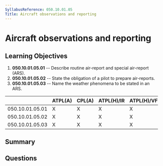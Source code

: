 ```yaml
---
SyllabusReference: 050.10.01.05
Title: Aircraft observations and reporting
---
```


# Aircraft observations and reporting

## Learning Objectives

1. **050.10.01.05.01** -- Describe routine air-report and special air-report
   (ARS).
2. **050.10.01.05.02** -- State the obligation of a pilot to prepare air-reports.
3. **050.10.01.05.03** -- Name the weather phenomena to be stated in an ARS.

|                 | ATPL(A) | CPL(A) | ATPL(H)/IR | ATPL(H)/VFR | CPL(H) | IR  | CBIR(A) |
| --------------- | ------- | ------ | ---------- | ----------- | ------ | --- | ------- |
| 050.10.01.05.01 | X       | X      | X          | X           | X      | X   | X       |
| 050.10.01.05.02 | X       | X      | X          | X           | X      | X   | X       |
| 050.10.01.05.03 | X       | X      | X          | X           | X      | X   | X       |

## Summary

## Questions
